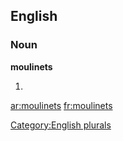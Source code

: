 ==English==

===Noun===
'''moulinets'''

# {{plural of|[[moulinet]]}}

[[Category:English plurals]]

[[ar:moulinets]]
[[fr:moulinets]]